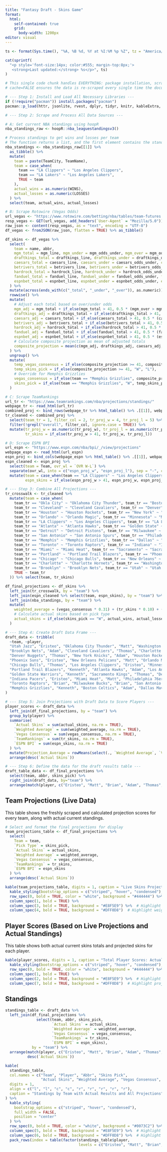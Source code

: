 ---
title: "Fantasy Draft - Skins Game"
format: 
  html:
    self-contained: true
    grid:
      body-width: 1200px
editor: visual
---

```{r timestamp, echo=FALSE, results='asis'}
ts <- format(Sys.time(), "%A, %B %d, %Y at %I:%M %p %Z", tz = "America/Chicago")

cat(sprintf(
  "<p style='font-size:14px; color:#555; margin-top:8px;'>
   <strong>Last updated:</strong> %s</p>", ts)
)
```

```{r main-processing, echo=FALSE, message=FALSE, warning=FALSE, cache=FALSE}
# This single code chunk handles EVERYTHING: package installation, scraping, processing, and table creation.
# cache=FALSE ensures the data is re-scraped every single time the document is rendered.

# --- Step 1: Install and Load All Necessary Libraries ---
if (!require("pacman")) install.packages("pacman")
pacman::p_load(httr, jsonlite, rvest, dplyr, tidyr, knitr, kableExtra, tibble, hoopR)

# --- Step 2: Scrape and Process All Data Sources ---

# A: Get current NBA standings using hoopR
nba_standings_raw <- hoopR::nba_leaguestandingsv3()

# Process standings to get wins and losses per team
# The function returns a list, and the first element contains the standings data
nba_standings <- nba_standings_raw[[1]] %>%
  as_tibble() %>%
  mutate(
    team = paste(TeamCity, TeamName),
    team = case_when(
      team == "LA Clippers" ~ "Los Angeles Clippers",
      team == "LA Lakers" ~ "Los Angeles Lakers",
      TRUE ~ team
    ),
    actual_wins = as.numeric(WINS),
    actual_losses = as.numeric(LOSSES)
  ) %>%
  select(team, actual_wins, actual_losses)

# B: Scrape Rotowire (Vegas Odds)
url_vegas <- "https://www.rotowire.com/betting/nba/tables/team-futures.php?future=Win%20Totals"
resp_vegas <- GET(url_vegas, add_headers(`User-Agent` = "Mozilla/5.0"))
raw_json <- content(resp_vegas, as = "text", encoding = "UTF-8")
df_vegas <- fromJSON(raw_json, flatten = TRUE) %>% as_tibble()

df_skins <- df_vegas %>%
  select(
    team = name, abbr,
    mgm_total = mgm_line, mgm_under = mgm_odds_under, mgm_over = mgm_odds,
    draftkings_total = draftkings_line, draftkings_under = draftkings_odds_under, draftkings_over = draftkings_odds,
    caesars_total = caesars_line, caesars_under = caesars_odds_under, caesars_over = caesars_odds,
    betrivers_total = betrivers_line, betrivers_under = betrivers_odds_under, betrivers_over = betrivers_odds,
    hardrock_total = hardrock_line, hardrock_under = hardrock_odds_under, hardrock_over = hardrock_odds,
    fanduel_total = fanduel_line, fanduel_under = fanduel_odds_under, fanduel_over = fanduel_odds,
    espnbet_total = espnbet_line, espnbet_under = espnbet_odds_under, espnbet_over = espnbet_odds
  ) %>%
  mutate(across(ends_with(c("_total", "_under", "_over")), as.numeric)) %>%
  rowwise() %>%
  mutate(
    # Adjust each total based on over/under odds
    mgm_adj = mgm_total + if_else(mgm_total > 41, 0.5 * (mgm_over > mgm_under), -0.5 * (mgm_under > mgm_over)),
    draftkings_adj = draftkings_total + if_else(draftkings_total > 41, 0.5 * (draftkings_over > draftkings_under), -0.5 * (draftkings_under > draftkings_over)),
    caesars_adj = caesars_total + if_else(caesars_total > 41, 0.5 * (caesars_over > caesars_under), -0.5 * (caesars_under > caesars_over)),
    betrivers_adj = betrivers_total + if_else(betrivers_total > 41, 0.5 * (betrivers_over > betrivers_under), -0.5 * (betrivers_under > betrivers_over)),
    hardrock_adj = hardrock_total + if_else(hardrock_total > 41, 0.5 * (hardrock_over > hardrock_under), -0.5 * (hardrock_under > hardrock_over)),
    fanduel_adj = fanduel_total + if_else(fanduel_total > 41, 0.5 * (fanduel_over > fanduel_under), -0.5 * (fanduel_under > fanduel_over)),
    espnbet_adj = espnbet_total + if_else(espnbet_total > 41, 0.5 * (espnbet_over > espnbet_under), -0.5 * (espnbet_under > espnbet_over)),
    # Calculate composite projection as mean of adjusted totals
    composite_projection = mean(c(mgm_adj, draftkings_adj, caesars_adj, betrivers_adj, hardrock_adj, fanduel_adj, espnbet_adj), na.rm = TRUE)
  ) %>%
  ungroup() %>%
  mutate(
    temp_vegas_consensus = if_else(composite_projection >= 41, composite_projection, 82 - composite_projection),
    temp_skins_pick = if_else(composite_projection >= 41, "W", "L"),
    # Override for Memphis Grizzlies
    vegas_consensus = if_else(team == "Memphis Grizzlies", composite_projection, temp_vegas_consensus),
    skins_pick = if_else(team == "Memphis Grizzlies", "W", temp_skins_pick)
  )

# C: Scrape TeamRankings
url_tr <- "https://www.teamrankings.com/nba/projections/standings/"
webpage_tr <- read_html(url_tr)
combined_proj <- bind_rows(webpage_tr %>% html_table() %>% .[[1]], webpage_tr %>% html_table() %>% .[[2]])
tr_cleaned <- combined_proj %>%
  select(team_tr = 1, filter_col = 2, tr_proj_w = 4, tr_proj_l = 5) %>%
  filter(!grepl("overall", filter_col, ignore.case = TRUE)) %>%
  mutate(tr_proj_w = as.numeric(tr_proj_w), tr_proj_l = as.numeric(tr_proj_l),
         tr_skins = if_else(tr_proj_w > 41, tr_proj_w, tr_proj_l))

# D: Scrape ESPN BPI
url_espn <- "https://www.espn.com/nba/bpi/_/view/projections"
webpage_espn <- read_html(url_espn)
espn_proj <- bind_cols(webpage_espn %>% html_table() %>% .[[1]], webpage_espn %>% html_table() %>% .[[2]])
espn_cleaned <- espn_proj %>%
  select(team = Team, ovr_wl = `OVR W-L`) %>%
  separate(ovr_wl, into = c("espn_proj_w", "espn_proj_l"), sep = "-", convert = TRUE) %>%
  mutate(team = case_when(team == "LA Clippers" ~ "Los Angeles Clippers", TRUE ~ team),
         espn_skins = if_else(espn_proj_w > 41, espn_proj_w, espn_proj_l))

# --- Step 3: Combine All Projections ---
tr_crosswalk <- tr_cleaned %>%
  mutate(team = case_when(
    team_tr == "Okla City" ~ "Oklahoma City Thunder", team_tr == "Boston" ~ "Boston Celtics",
    team_tr == "Cleveland" ~ "Cleveland Cavaliers", team_tr == "Denver" ~ "Denver Nuggets",
    team_tr == "Houston" ~ "Houston Rockets", team_tr == "New York" ~ "New York Knicks",
    team_tr == "Orlando" ~ "Orlando Magic", team_tr == "Minnesota" ~ "Minnesota Timberwolves",
    team_tr == "LA Clippers" ~ "Los Angeles Clippers", team_tr == "LA Lakers" ~ "Los Angeles Lakers",
    team_tr == "Atlanta" ~ "Atlanta Hawks", team_tr == "Golden State" ~ "Golden State Warriors",
    team_tr == "Detroit" ~ "Detroit Pistons", team_tr == "Milwaukee" ~ "Milwaukee Bucks",
    team_tr == "San Antonio" ~ "San Antonio Spurs", team_tr == "Philadelphia" ~ "Philadelphia 76ers",
    team_tr == "Memphis" ~ "Memphis Grizzlies", team_tr == "Dallas" ~ "Dallas Mavericks",
    team_tr == "Toronto" ~ "Toronto Raptors", team_tr == "Indiana" ~ "Indiana Pacers",
    team_tr == "Miami" ~ "Miami Heat", team_tr == "Sacramento" ~ "Sacramento Kings",
    team_tr == "Portland" ~ "Portland Trail Blazers", team_tr == "Phoenix" ~ "Phoenix Suns",
    team_tr == "Chicago" ~ "Chicago Bulls", team_tr == "New Orleans" ~ "New Orleans Pelicans",
    team_tr == "Charlotte" ~ "Charlotte Hornets", team_tr == "Washington" ~ "Washington Wizards",
    team_tr == "Brooklyn" ~ "Brooklyn Nets", team_tr == "Utah" ~ "Utah Jazz",
    TRUE ~ team_tr
  )) %>% select(team, tr_skins)

df_final_projections <- df_skins %>%
  left_join(tr_crosswalk, by = "team") %>%
  left_join(espn_cleaned %>% select(team, espn_skins), by = "team") %>%
  left_join(nba_standings, by = "team") %>%
  mutate(
    weighted_average = (vegas_consensus * 0.31) + (tr_skins * 0.10) + (espn_skins * 0.59),
    # Calculate actual skins based on pick type
    actual_skins = if_else(skins_pick == "W", actual_wins, actual_losses)
  )

# --- Step 4: Create Draft Data Frame ---
draft_data <- tribble(
  ~team, ~player,
  "Utah Jazz", "Eristeo", "Oklahoma City Thunder", "Matt", "Washington Wizards", "Brian",
  "Brooklyn Nets", "Adam", "Cleveland Cavaliers", "Thomas", "Charlotte Hornets", "Brian",
  "Denver Nuggets", "Thomas", "New York Knicks", "Adam", "Houston Rockets", "Kenneth",
  "Phoenix Suns", "Eristeo", "New Orleans Pelicans", "Matt", "Orlando Magic", "Kenneth",
  "Chicago Bulls", "Thomas", "Los Angeles Clippers", "Eristeo", "Minnesota Timberwolves", "Matt",
  "Portland Trail Blazers", "Kenneth", "Atlanta Hawks", "Adam", "Los Angeles Lakers", "Adam",
  "Golden State Warriors", "Kenneth", "Sacramento Kings", "Thomas", "Detroit Pistons", "Brian",
  "Indiana Pacers", "Eristeo", "Miami Heat", "Matt", "Philadelphia 76ers", "Matt",
  "Toronto Raptors", "Brian", "Milwaukee Bucks", "Brian", "San Antonio Spurs", "Eristeo",
  "Memphis Grizzlies", "Kenneth", "Boston Celtics", "Adam", "Dallas Mavericks", "Thomas"
)

# --- Step 5: Join Projections with Draft Data to Score Players ---
player_scores <- draft_data %>%
  left_join(df_final_projections, by = "team") %>%
  group_by(player) %>%
  summarise(
    `Actual Skins` = sum(actual_skins, na.rm = TRUE),
    `Weighted Average` = sum(weighted_average, na.rm = TRUE),
    `Vegas Consensus` = sum(vegas_consensus, na.rm = TRUE),
    `TeamRankings` = sum(tr_skins, na.rm = TRUE),
    `ESPN BPI` = sum(espn_skins, na.rm = TRUE)
  ) %>%
  mutate(Projection_Average = rowMeans(select(., `Weighted Average`, `Vegas Consensus`, `TeamRankings`, `ESPN BPI`))) %>%
  arrange(desc(`Actual Skins`))

# --- Step 6: Define the data for the draft results table ---
draft_table_data <- df_final_projections %>% 
  select(team, abbr, skins_pick) %>%
  right_join(draft_data, by="team") %>%
  arrange(match(player, c("Eristeo", "Matt", "Brian", "Adam", "Thomas", "Kenneth")))
```

## Team Projections (Live Data)

This table shows the freshly scraped and calculated projection scores for every team, along with actual current standings.

```{r team-projections, echo=FALSE}
# Select and format the final projections for display
team_projections_table <- df_final_projections %>%
  select(
    Team = team,
    `Pick Type` = skins_pick,
    `Actual Skins` = actual_skins,
    `Weighted Average` = weighted_average,
    `Vegas Consensus` = vegas_consensus,
    `TeamRankings` = tr_skins,
    `ESPN BPI` = espn_skins
  ) %>%
  arrange(desc(`Actual Skins`))

kable(team_projections_table, digits = 1, caption = "Live Skins Projections by Team") %>%
  kable_styling(bootstrap_options = c("striped", "hover", "condensed"), full_width = FALSE, position = "center") %>%
  row_spec(0, bold = TRUE, color = "white", background = "#444444") %>%
  column_spec(1, bold = TRUE) %>%
  column_spec(3, bold = TRUE, background = "#E8F5E9") %>%  # Highlight actual skins
  column_spec(4, bold = TRUE, background = "#DFF0D8")  # Highlight weighted average
```

## Player Scores (Based on Live Projections and Actual Standings)

This table shows both actual current skins totals and projected skins for each player.

```{r player-scores, echo=FALSE}
kable(player_scores, digits = 1, caption = "Total Player Scores: Actual and Projected") %>%
  kable_styling(bootstrap_options = c("striped", "hover", "condensed"), full_width = FALSE, position = "center") %>%
  row_spec(0, bold = TRUE, color = "white", background = "#444444") %>%
  column_spec(1, bold = TRUE) %>%
  column_spec(2, bold = TRUE, background = "#E8F5E9") %>%  # Highlight actual skins
  column_spec(7, bold = TRUE, background = "#DFF0D8")  # Highlight projection average
```

## Standings

```{r draft-results, echo=FALSE}
standings_table <- draft_data %>%
  left_join(df_final_projections %>% 
              select(team, abbr, skins_pick,
                     `Actual Skins` = actual_skins,
                     `Weighted Average` = weighted_average,
                     `Vegas Consensus` = vegas_consensus,
                     `TeamRankings` = tr_skins,
                     `ESPN BPI` = espn_skins),
            by = "team") %>%
  arrange(match(player, c("Eristeo", "Matt", "Brian", "Adam", "Thomas", "Kenneth")),
          desc(`Actual Skins`))

kable(
  standings_table,
  col.names = c("Team", "Player", "Abbr", "Skins Pick", 
                "Actual Skins", "Weighted Average", "Vegas Consensus", "TeamRankings", "ESPN BPI"),
  digits = 1,
  align = c("l", "l", "c", "c", "r", "r", "r", "r", "r"),
  caption = "Standings by Team with Actual Results and All Projections"
) %>%
  kable_styling(
    bootstrap_options = c("striped", "hover", "condensed"),
    full_width = FALSE,
    position = "center"
  ) %>%
  row_spec(0, bold = TRUE, color = "white", background = "#0073C2") %>%
  column_spec(5, bold = TRUE, background = "#E8F5E9") %>%  # Highlight actual skins
  column_spec(6, bold = TRUE, background = "#DFF0D8") %>%  # Highlight weighted average
  pack_rows(index = table(factor(standings_table$player,
                                 levels = c("Eristeo", "Matt", "Brian", "Adam", "Thomas", "Kenneth"))))

```